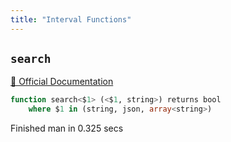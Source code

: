 ```yaml
---
title: "Interval Functions"
---
```


## `search`
[🔗 Official Documentation](https://cloud.google.com/bigquery/docs/reference/standard-sql/search_functions#search)

```sql
function search<$1> (<$1, string>) returns bool
	where $1 in (string, json, array<string>)
```


   Finished man in 0.325 secs

